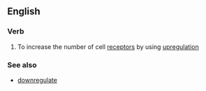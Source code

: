 ==English==

===Verb===
{{en-verb|upregulat|ing}}

# To increase the number of cell [[receptor]]s by using [[upregulation]]

===See also===
*[[downregulate]]